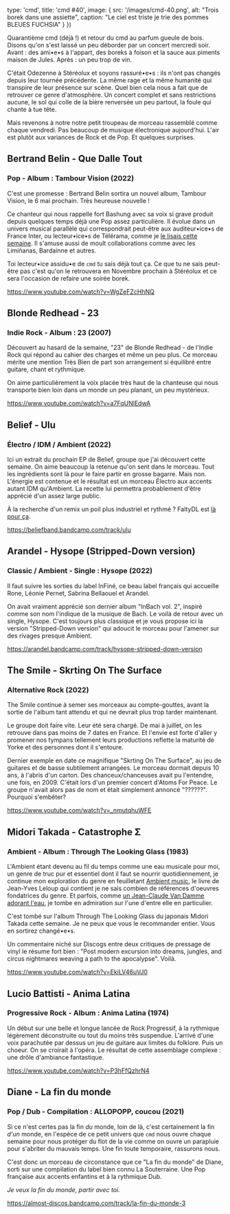 

  type: 'cmd',
  title: 'cmd #40',
  image: {
    src: '/images/cmd-40.png',
    alt: "Trois borek dans une assiette",
    caption: "Le ciel est triste je trie des pommes BLEUES FUCHSIA"
  }
}) 

Quarantième cmd (déjà !) et retour du cmd au parfum gueule de bois. Disons qu'on
s'est laissé un peu déborder par un concert mercredi soir. Avant : des ami•e•s à
l'appart, des boreks à foison et la sauce aux piments maison de Jules. Après :
un peu trop de vin.

C'était Odezenne à Stéréolux et soyons rassuré•e•s : ils n'ont pas changés
depuis leur tournée précédente. La même rage et la même humanité qui transpire
de leur présence sur scène. Quel bien cela nous a fait que de retrouver
ce genre d'atmosphère. Un concert complet et sans restrictions aucune, le sol
qui colle de la bière renversée un peu partout, la foule qui chante à tue tête.

Mais revenons à notre notre petit troupeau de morceau rassemblé comme chaque
vendredi. Pas beaucoup de musique électronique aujourd'hui. L'air est plutôt aux
variances de Rock et de Pop. Et quelques surprises.



## Bertrand Belin - Que Dalle Tout

### Pop - Album : Tambour Vision (2022)

C'est une promesse : Bertrand Belin sortira un nouvel album, Tambour Vision, le
6 mai prochain. Très heureuse nouvelle !

Ce chanteur qui nous rappelle fort Bashung avec sa voix si grave produit depuis
quelques temps déjà une Pop assez particulière. Il évolue dans un univers
musical parallèle qui correspondrait peut-être aux auditeur•ice•s de France
Inter, ou lecteur•ice•s de Télérama, comme je [le lisais cette
semaine](https://jack.canalplus.com/articles/lire/bertrand-belin-est-il-l-un-des-chanteurs-francais-les-plus-sous-estimes).
Il s'amuse aussi de moult collaborations comme avec les Limiñanas, Bardainne et
autres.

Toi lecteur•ice assidu•e de `cmd` tu sais déjà tout ça. Ce que tu ne sais
peut-être pas c'est qu'on le retrouvera en Novembre prochain à Stéréolux et ce
sera l'occasion de refaire une soirée borek.

https://www.youtube.com/watch?v=WgZeFZcHhNQ



## Blonde Redhead - 23

### Indie Rock - Album : 23 (2007)

Découvert au hasard de la semaine, "23" de Blonde Redhead - de l'Indie Rock qui
répond au cahier des charges et même un peu plus. Ce morceau mérite une mention
Très Bien de part son  arrangement si équilibré entre guitare, chant et
rythmique.

On aime particulièrement la voix placée très haut de la chanteuse qui nous
transporte bien loin dans un monde un peu planant, un peu mystérieux.

https://www.youtube.com/watch?v=a7FqUNlEdwA



## Belief - Ulu

### Électro / IDM / Ambient (2022)

Ici un extrait du prochain EP de Belief, groupe que j'ai découvert cette
semaine. On aime beaucoup la retenue qu'on sent dans le morceau. Tout les
ingrédients sont là pour le faire partir en grosse bagarre. Mais non. L'énergie
est contenue et le résultat est un morceau Électro aux accents autant IDM
qu'Ambient. La recette lui permettra probablement d'être apprécié d'un assez
large public.

À la recherche d'un remix un poil plus industriel et rythmé ? FaltyDL est [là
pour ça](https://beliefband.bandcamp.com/track/ulu-faltydl-remix).

https://beliefband.bandcamp.com/track/ulu



## Arandel - Hysope (Stripped-Down version)

### Classic / Ambient - Single : Hysope (2022)

Il faut suivre les sorties du label InFiné, ce beau label français qui accueille
Rone, Léonie Pernet, Sabrina Bellaouel et Arandel.

On avait vraiment apprécié son dernier album "InBach vol. 2", inspiré comme son
nom l'indique de la musique de Bach. Le voilà de retour avec un single, Hysope.
C'est toujours plus classique et je vous propose ici la version "Stripped-Down
version" qui adoucit le morceau pour l'amener sur des rivages presque Ambient.

https://arandel.bandcamp.com/track/hysope-stripped-down-version



## The Smile - Skrting On The Surface

### Alternative Rock (2022)

The Smile continue à semer ses morceaux au compte-gouttes, avant la sortie de
l'album tant attendu et qui ne devrait plus trop tarder maintenant. 

Le groupe doit faire vite. Leur été sera chargé. De mai à juillet, on les
retrouve dans pas moins de 7 dates en France. Et l'envie est forte d'aller y
promener nos tympans tellement leurs productions reflette la maturité de Yorke
et des personnes dont il s'entoure.

Dernier exemple en date ce magnifique "Skrting On The Surface", au jeu de
guitares et de basse subtilement arrangées. Le morceau dormait depuis 10 ans, à
l'abris d'un carton. Des chanceux/chanceuses avait pu l'entendre, une fois, en
2009. C'était lors d'un premier concert d'Atoms For Peace. Le groupe n'avait
alors pas de nom et était simplement annoncé "??????". Pourquoi s'embêter?

https://www.youtube.com/watch?v=_nmutqhuWFE




## Midori Takada - Catastrophe Σ

### Ambient - Album : Through The Looking Glass (1983)

L'Ambient étant devenu au fil du temps comme une eau musicale pour moi, un genre
de truc pur et essentiel dont il faut se nourrir quotidiennement, je continue
mon exploration du genre en feuilletant [Ambient
music](https://www.librairiedurance.fr/livre/9782361396671-ambient-music-avant-gardes-new-age-chill-out-cinema-jean-yves-leloup/),
le livre de Jean-Yves Leloup qui contient je ne sais combien de références
d'oeuvres fondatrices du genre. Et parfois, comme [un Jean-Claude Van Damme
adorant l'eau](https://youtu.be/Ggq0c4e2hjA?t=40), je tombe en admiration sur
l'une d'entre elle en particulier.

C'est tombé sur l'album Through The Looking Glass du japonais Midori Takada
cette semaine. Je ne peux que vous le recommander entier. Vous en sortirez
changé•e•s.

Un commentaire niché sur Discogs entre deux critiques de pressage de vinyl le
résume fort bien : "Post modern excursion into dreams, jungles, and circus
nightmares weaving a path to the apocalypse". Voilà.

https://www.youtube.com/watch?v=EkiLV46uVJ0



## Lucio Battisti - Anima Latina

### Progressive Rock - Album : Anima Latina (1974)

Un début sur une belle et longue lancée de Rock Progressif, à la rythmique
légèrement déconstruite ou tout du moins très suspendue. L'arrivé d'une voix
parachutée par dessus un jeu de guitare aux limites du folklore. Puis un choeur.
On se croirait à l'opéra. Le résultat de cette assemblage complexe : une drôle
d'ambiance fantastique.

https://www.youtube.com/watch?v=P3hFfQzhrN4



## Diane - La fin du monde

### Pop / Dub - Compilation : ALLOPOPP, coucou (2021)

Si ce n'est certes pas la fin _du_ monde, loin de là, c'est certainement la fin
_d'un_ monde, en l'espèce de ce petit univers que `cmd` nous ouvre chaque
semaine pour nous protéger du flot de la vie comme on ouvre un parapluie pour
s'abriter du mauvais temps. Une fin toute temporaire, rassurons nous.

C'est donc un morceau de circonstance que ce "La fin du monde" de Diane, sorti
sur une compilation du label bien connu La Souterraine. Une Pop française aux
accents enfantins et à la rythmique Dub.

_Je veux la fin du monde, partir avec toi._

https://almost-discos.bandcamp.com/track/la-fin-du-monde-3

